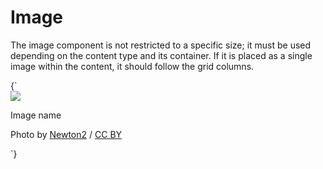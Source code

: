 
<Meta title="Image" />

# Image

The image component is not restricted to a specific size; it must be used depending on the content type and its container.
If it is placed as a single image within the content, it should follow the grid columns.

<Preview>
  <Story name="Image" parameters={{
    design: figmaConfig('576%3A1')>{`
    <div class="image">
      <img src="demo/broadway_tower.jpg">
      <div class="image-details">
        <p class=" padding-vertical-small padding-horizontal-normal caption">Image name</p>
      </div>
      <div class="image-icons margin-vertical-small margin-horizontal-normal has-text-black">
        <i class="icon logo margin-right-small"></i>
        <i class="icon cc-by margin-right-small"></i>
        <i class="icon cc-nc margin-right-small"></i>
      </div>
    </div>
    <p>Photo by <a href="https://en.wikipedia.org/wiki/User:Newton2">Newton2</a> / <a href="https://creativecommons.org/licenses/by/2.5/">CC BY</a></p>
  `}
  </Story>
</Preview>
